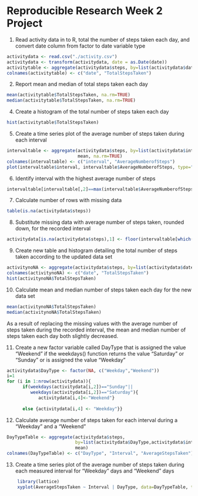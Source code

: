 # Reproducible Research Week 2 Project

1. Read activity data in to R, total the number of steps taken each day, and
   convert date column from factor to date variable type
```r
activitydata <- read.csv("./activity.csv")
activitydata <- transform(activitydata, date = as.Date(date))
activitytable <- aggregate(activitydata$steps, by=list(activitydata$date), sum)
colnames(activitytable) <- c("date", "TotalStepsTaken")
```

2. Report mean and median of total steps taken each day
```r
mean(activitytable$TotalStepsTaken, na.rm=TRUE)
median(activitytable$TotalStepsTaken, na.rm=TRUE)
```

4. Create a histogram of the total number of steps taken each day
```r
hist(activitytable$TotalStepsTaken)
```

5. Create a time series plot of the average number of steps taken during each
   interval
```r
intervaltable <- aggregate(activitydata$steps, by=list(activitydata$interval), 
                           mean, na.rm=TRUE)
colnames(intervaltable) <- c("interval", "AverageNumberofSteps")
plot(intervaltable$interval, intervaltable$AverageNumberofSteps, type="l")
```

6. Identify interval with the highest average number of steps
```r
intervaltable[intervaltable[,2]==max(intervaltable$AverageNumberofSteps), 1]
```

7. Calculate number of rows with missing data
```r
table(is.na(activitydata$steps))
```

8. Substitute missing data with average number of steps taken, rounded down, 
   for the recorded interval
```r
activitydata[is.na(activitydata$steps),1] <- floor(intervaltable[which(activitydata[is.na(activitydata$steps),3]==intervaltable[1]), 2])
```

9. Create new table and histogram detailing the total number of steps taken
   according to the updated data set
```r
activitynoNA <- aggregate(activitydata$steps, by=list(activitydata$date), sum)
colnames(activitynoNA) <- c("date", "TotalStepsTaken")
hist(activitynoNA$TotalStepsTaken)
```

10. Calculate mean and median number of steps taken each day for the new data set
```r
mean(activitynoNA$TotalStepsTaken)
median(activitynoNA$TotalStepsTaken)
```

As a result of replacing the missing values with the average number of steps 
taken during the recorded interval, the mean and median number of steps taken
each day both slightly decreased.  

11. Create a new factor variable called DayType that is assigned the value
    "Weekend" if the weekdays() function returns the value "Saturday" or 
    "Sunday" or is assigned the value "Weekday"
```r
activitydata$DayType <- factor(NA, c("Weekday","Weekend"))
i=1
for (i in 1:nrow(activitydata)){
      if(weekdays(activitydata[i,2])=="Sunday"||
         weekdays(activitydata[i,2])=="Saturday"){
            activitydata[i,4]<-"Weekend"} 
      
      else {activitydata[i,4] <- "Weekday"}}
```

12. Calculate average number of steps taken for each interval during a "Weekday"
    and a "Weekend"
```r
DayTypeTable <- aggregate(activitydata$steps, 
                          by=list(activitydata$DayType,activitydata$interval), 
                          mean)
colnames(DayTypeTable) <- c("DayType", "Interval", "AverageStepsTaken")
```

13. Create a time series plot of the average number of steps taken during each
    measured interval for "Weekday" days and "Weekend" days
```r
    library(lattice)
    xyplot(AverageStepsTaken ~ Interval | DayType, data=DayTypeTable, type="l")
```